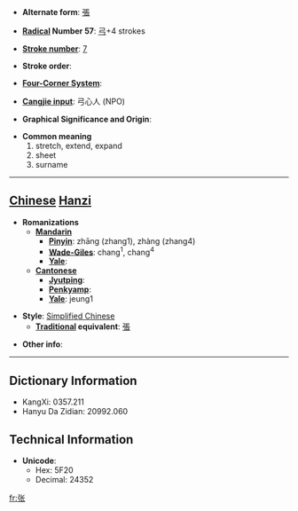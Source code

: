 * '''Alternate form''': [[張]]

* '''[[Wiktionary:Chinese radical index| Radical]] Number 57''': [[Wiktionary:Chinese radical index 弓|弓]]+4 strokes

* '''[[Wiktionary:Chinese total strokes index|Stroke number]]''': [[Wiktionary:Chinese total strokes index 7|7]]

* '''Stroke order''': 

* '''[[Wiktionary:Chinese four corner index|Four-Corner System]]''': 

* '''[[Wiktionary:Chinese Cangjie index|Cangjie input]]''': 弓心人 (NPO)

* '''Graphical Significance and Origin''': 

* '''Common meaning'''
*#stretch, extend, expand
*# sheet
*# surname

----

== [[Chinese]] [[Hanzi]] ==

* '''Romanizations'''
** '''[[Mandarin]]'''
*** '''[[Pinyin]]''': zhāng (zhang1), zhàng (zhang4)
*** '''[[Wade-Giles]]''': chang<sup>1</sup>, chang<sup>4</sup>
*** '''[[Yale]]''': 
** '''[[Cantonese]]'''
*** '''[[Jyutping]]''':
*** '''[[Penkyamp]]''': 
*** '''[[Yale]]''': jeung1

* '''Style''': [[Simplified Chinese]] 
** '''[[Traditional Chinese|Traditional]] equivalent''': [[張]]

* '''Other info''': 

----

== Dictionary Information ==

* KangXi: 0357.211
* Hanyu Da Zidian: 20992.060

== Technical Information ==

* '''Unicode''':
** Hex: 5F20
** Decimal: 24352

[[fr:张]]